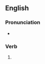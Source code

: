 ==English==

===Pronunciation===
* {{IPA|en|/əˈd͡ʒɔɪnd/}}

===Verb===
{{head|en|verb form}}

# {{en-past of|adjoin}}